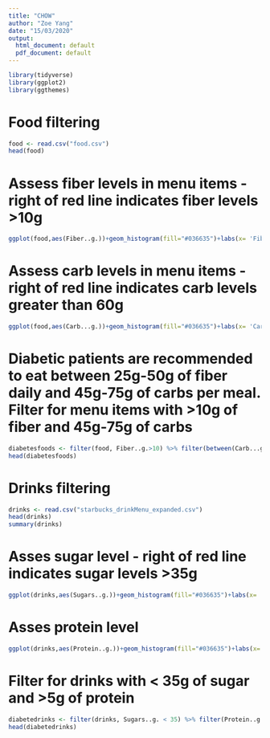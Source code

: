 ---
title: "CHOW"
author: "Zoe Yang"
date: "15/03/2020"
output:
  html_document: default
  pdf_document: default
---

```{r}
library(tidyverse)
library(ggplot2)
library(ggthemes)
```

# Food filtering
```{r}
food <- read.csv("food.csv")
head(food)
```

# Assess fiber levels in menu items - right of red line indicates fiber levels >10g
```{r}
ggplot(food,aes(Fiber..g.))+geom_histogram(fill="#036635")+labs(x= 'Fiber',y = 'Count', title = paste("Distribution of Fiber")) +theme_classic()+geom_vline(xintercept = 10, linetype="dotted", color = "red", size=1.0)
```

# Assess carb levels in menu items - right of red line indicates carb levels greater than 60g
```{r}
ggplot(food,aes(Carb...g.))+geom_histogram(fill="#036635")+labs(x= 'Carb',y = 'Count', title = paste("Distribution of Carbs")) +theme_classic()+geom_vline(xintercept = 60, linetype="dotted", color = "red", size=1.0)
```


# Diabetic patients are recommended to eat between 25g-50g of fiber daily and 45g-75g of carbs per meal. Filter for menu items with >10g of fiber and 45g-75g of carbs
```{r}
diabetesfoods <- filter(food, Fiber..g.>10) %>% filter(between(Carb...g.,45,75))
head(diabetesfoods)
```

# Drinks filtering
```{r}
drinks <- read.csv("starbucks_drinkMenu_expanded.csv")
head(drinks)
summary(drinks)
```

# Asses sugar level - right of red line indicates sugar levels >35g
```{r}
ggplot(drinks,aes(Sugars..g.))+geom_histogram(fill="#036635")+labs(x= 'Sugars',y = 'Count', title = paste("Distribution of Sugars")) +theme_classic()+ geom_vline(xintercept = 35, linetype="dotted", color = "red", size=1.0)
```

# Asses protein level 
```{r}
ggplot(drinks,aes(Protein..g.))+geom_histogram(fill="#036635")+labs(x= 'Protein',y = 'Count', title = paste("Distribution of Protein")) +theme_classic()
```

# Filter for drinks with < 35g of sugar and >5g of protein
```{r}
diabetedrinks <- filter(drinks, Sugars..g. < 35) %>% filter(Protein..g. > 5)
head(diabetedrinks)
```

